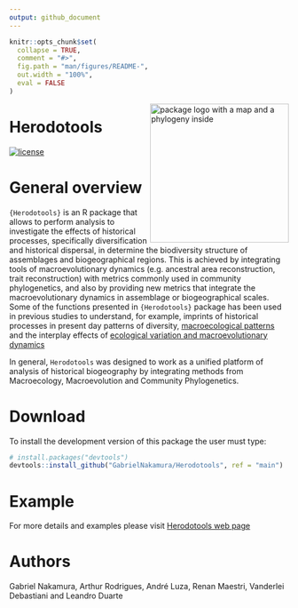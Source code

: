 ```yaml
---
output: github_document
---
```


<!-- README.md is generated from README.Rmd. Please edit that file -->

```r
knitr::opts_chunk$set(
  collapse = TRUE,
  comment = "#>",
  fig.path = "man/figures/README-",
  out.width = "100%",
  eval = FALSE
)
```

<img src="man/figures/logo_herodotools.png" alt="package logo with a map and a phylogeny inside" width="250px" align="right"/>

# Herodotools

<!-- [![CRAN_Status_Badge](https://www.r-pkg.org/badges/version/FishPhyloMaker)](https://cran.r-project.org/package=FishPhyloMaker) -->

<!-- [![DOI](https://zenodo.org/badge/336899540.svg)](https://zenodo.org/badge/latestdoi/336899540) -->

[![license](https://img.shields.io/github/license/mashape/apistatus.svg)](https://choosealicense.com/licenses/mit/)

# General overview

`{Herodotools}` is an R package that allows to perform analysis to investigate the effects of historical processes, specifically diversification
    and historical dispersal, in determine the biodiversity structure of assemblages and biogeographical regions. This is achieved by integrating 
    tools of macroevolutionary dynamics (e.g. ancestral area reconstruction, trait reconstruction) with metrics commonly used in community phylogenetics,
    and also by providing new metrics that integrate the macroevolutionary dynamics in assemblage or biogeographical scales. Some of the functions
    presented in `{Herodotools}` package has been used in previous studies to understand, for example, imprints of historical processes in present
    day patterns of diversity, [macroecological patterns](https://academic.oup.com/biolinnean/article-abstract/134/1/57/6297962) and the interplay effects of [ecological variation and macroevolutionary dynamics](https://onlinelibrary.wiley.com/doi/full/10.1002/ece3.8476#:~:text=We%20found%20that%20environmentally%20heterogeneous,diet%20transitions%20in%20sigmodontine%20rodents.)
    
In general, `Herodotools` was designed to work as a unified platform of analysis of historical biogeography by integrating methods from Macroecology, Macroevolution and Community Phylogenetics.

# Download 

To install the development version of this package the user must type:

```.r
# install.packages("devtools")
devtools::install_github("GabrielNakamura/Herodotools", ref = "main")
```

# Example

For more details and examples please visit [Herodotools web page](https://gabrielnakamura.github.io/Herodotools/)

# Authors

Gabriel Nakamura, Arthur Rodrigues, André Luza, Renan Maestri, Vanderlei Debastiani and Leandro Duarte


